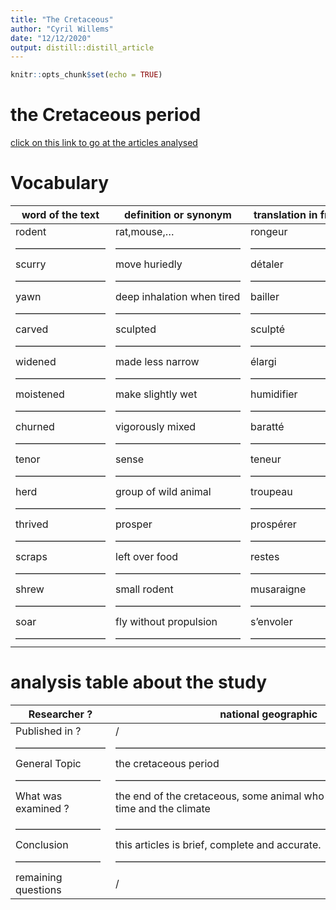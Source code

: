 ```yaml
---
title: "The Cretaceous"
author: "Cyril Willems"
date: "12/12/2020"
output: distill::distill_article
---
```


```r
knitr::opts_chunk$set(echo = TRUE)
```

# the Cretaceous period #

[click on this link to go at the articles analysed](https://www.nationalgeographic.com/science/prehistoric-world/cretaceous/)

# Vocabulary #

word of the text           |        definition or synonym         |       translation in french    |
---------------------------|--------------------------------------|--------------------------------|
rodent                     |        rat,mouse,...                 |    rongeur                     |
---------------------------|--------------------------------------|--------------------------------|
scurry                     |        move huriedly                 |    détaler                     |
---------------------------|--------------------------------------|--------------------------------|
 yawn                      |       deep inhalation when tired     |    bailler                     |
---------------------------|--------------------------------------|--------------------------------|
 carved                    |       sculpted                       |    sculpté                     |
---------------------------|--------------------------------------|--------------------------------|
widened                    |       made less narrow               |    élargi                      |
---------------------------|--------------------------------------|--------------------------------|
 moistened                 |       make slightly wet              |    humidifier                  |
---------------------------|--------------------------------------|--------------------------------|
churned                    |       vigorously mixed               |    baratté                     |
---------------------------|--------------------------------------|--------------------------------|
tenor                      |       sense                          |    teneur                      |
---------------------------|--------------------------------------|--------------------------------|
 herd                      |       group of wild animal           |    troupeau                    |
---------------------------|--------------------------------------|--------------------------------|
 thrived                   |       prosper                        |    prospérer                   |
---------------------------|--------------------------------------|--------------------------------|
scraps                     |       left over food                 |    restes                      |
---------------------------|--------------------------------------|--------------------------------|
shrew                      |       small rodent                   |    musaraigne                  |
---------------------------|--------------------------------------|--------------------------------|
 soar                      |       fly without propulsion         |     s'envoler                  |
---------------------------|--------------------------------------|--------------------------------|


# analysis table about the study #

Researcher ?               |    national geographic
 --------------------------|-------------------------------------------------------------------------------------------
 Published in ?            |   /
---------------------------|-------------------------------------------------------------------------------------------
 General Topic             |     the cretaceous period
 --------------------------|-------------------------------------------------------------------------------------------
 What was examined ?       | the end of the cretaceous, some animal who was living at this time and the climate
                           | 
 --------------------------|-------------------------------------------------------------------------------------------
 Conclusion                | this articles is brief, complete and accurate.
 --------------------------|-------------------------------------------------------------------------------------------
 remaining questions       | /
